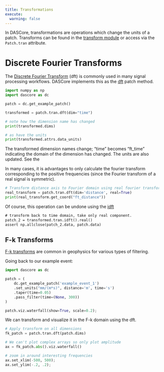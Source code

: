 ```yaml
---
title: Transformations
execute:
  warning: false
---
```


In DASCore, transformations are operations which change the units of a patch. Transforms can be found in the [transform module](`dascore.transform`) or access via the `Patch.tran` attribute.

# Discrete Fourier Transforms

 The [Discrete Fourier Transform](https://en.wikipedia.org/wiki/Discrete_Fourier_transform) (dft) is commonly used in many signal processing workflows. DASCore implements this as the [dft](`dascore.transform.fourier.dft`) patch method.

```python
import numpy as np
import dascore as dc

patch = dc.get_example_patch()

transformed = patch.tran.dft(dim="time")

# note how the dimension name has changed
print(transformed.dims)

# as have the units
print(transformed.attrs.data_units)
```

:::{.callout-note}
The transformed dimension names change; "time" becomes "ft_time" indicating the domain of the dimension has changed. The units are also updated. See the
:::

In many cases, it is advantages to only calculate the fourier transform corresponding to the positive frequencies (since the Fourier transform of a real signal is symmetric).

```python
# Transform distance axis to Fourier domain using real fourier transform
real_transform = patch.tran.dft(dim='distance', real=True)
print(real_transform.get_coord("ft_distance"))
```

Of course, this operation can be undone using the [idft](`dascore.tran.idft`)

```patch
# transform back to time domain, take only real component.
patch_2 = transformed.tran.idft().real()
assert np.allclose(patch_2.data, patch.data)
```

## F-k Transforms

[F-k transforms](https://wiki.seg.org/wiki/F-k_filtering) are common in geophysics for various types of filtering.

Going back to our example event:

```python
import dascore as dc

patch = (
    dc.get_example_patch('example_event_1')
    .set_units("mm/(m*s)", distance='m', time='s')
    .taper(time=0.05)
    .pass_filter(time=(None, 300))
)

patch.viz.waterfall(show=True, scale=0.2);
```

We can transform and visualize it in the F-k domain using the dft.

```python
# Apply transform on all dimensions
fk_patch = patch.tran.dft(patch.dims)

# We can't plot complex arrays so only plot amplitude
ax = fk_patch.abs().viz.waterfall()

# zoom in around interesting frequencies
ax.set_xlim(-500, 500);
ax.set_ylim(-.2, .2);
```
